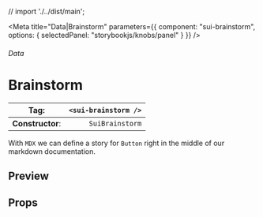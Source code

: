 
// import './../dist/main';

<Meta
	title="Data|Brainstorm"
	parameters={{
		component: "sui-brainstorm",
		options: { selectedPanel: "storybookjs/knobs/panel" }
	}}
/>

###### Data

# Brainstorm

| **Tag**:         | `<sui-brainstorm />` |
| ---------------- | -------------------: |
| **Constructor**: |      `SuiBrainstorm` |

With `MDX` we can define a story for `Button` right in the middle of our
markdown documentation.

## Preview

## Props
